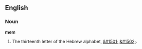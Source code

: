 ==English==

===Noun===

'''mem'''

# The thirteenth letter of the Hebrew alphabet, [[&#1501;]] [[&#1502;]].